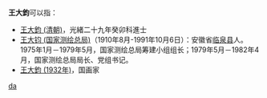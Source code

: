'''王大鈞'''可以指：
* [[王大鈞_(清朝)|王大鈞 (清朝)]]，光緒二十九年癸卯科進士
* [[王大钧_(国家测绘总局)|王大钧 (国家测绘总局)]]（1910年8月-1991年10月6日）：安徽省[[临泉县|临泉县]]人。1975年1月－1979年5月，国家测绘总局筹建小组组长；1979年5月－1982年4月，国家测绘总局局长、党组书记。
* [[王大鈞_(1932年)|王大鈞 (1932年)]]，国画家

{{disambig}}

[[Category:三字王姓人名消歧义|da]]